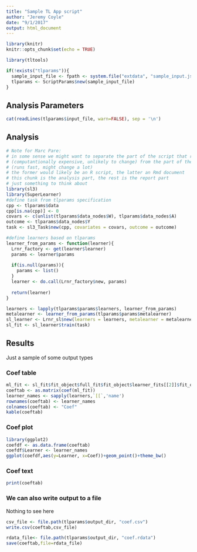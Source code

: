 ```yaml
---
title: "Sample TL App script"
author: "Jeremy Coyle"
date: "9/1/2017"
output: html_document
---
```


```r
library(knitr)
knitr::opts_chunk$set(echo = TRUE)
```

```r
library(tltools)

if(!exists("tlparams")){
  sample_input_file <- fpath <- system.file("extdata", "sample_input.json", package="tltools")
  tlparams <- ScriptParams$new(sample_input_file)
}
```

## Analysis Parameters
```r
cat(readLines(tlparams$input_file, warn=FALSE), sep = '\n')
```

## Analysis 

```r
# Note for Marc Pare:
# in some sense we might want to separate the part of the script that runs an analysis 
# (computantionally expensive, unlikely to change) from the part of the script that reports the results 
# (runs fast, might change a lot)
# the former would likely be an R script, the latter an Rmd document
# this chunk is the analysis part, the rest is the report part
# just something to think about
library(sl3)
library(SuperLearner)
#define task from tlparams specification
cpp <- tlparams$data
cpp[is.na(cpp)] <- 0
covars <- c(unlist(tlparams$data_nodes$W), tlparams$data_nodes$A)
outcome <- tlparams$data_nodes$Y
task <- sl3_Task$new(cpp, covariates = covars, outcome = outcome)

#define learners based on tlparams
learner_from_params <- function(learner){
  Lrnr_factory <- get(learner$learner)
  params <- learner$params
  
  if(is.null(params)){
    params <- list()
  }
  learner <- do.call(Lrnr_factory$new, params)
  
  return(learner)
}

learners <- lapply(tlparams$params$learners, learner_from_params)
metalearner <- learner_from_params(tlparams$params$metalearner)
sl_learner <- Lrnr_sl$new(learners = learners, metalearner = metalearner)
sl_fit <- sl_learner$train(task)


```

## Results

Just a sample of some output types


### Coef table
```r
ml_fit <- sl_fit$fit_object$full_fit$fit_object$learner_fits[[2]]$fit_object
coeftab <- as.matrix(coef(ml_fit))
learner_names <- sapply(learners,`[[`,'name')
rownames(coeftab) <- learner_names
colnames(coeftab) <- "Coef"
kable(coeftab)
```

### Coef plot
```r
library(ggplot2)
coefdf <- as.data.frame(coeftab)
coefdf$Learner <- learner_names
ggplot(coefdf,aes(y=Learner, x=Coef))+geom_point()+theme_bw()
```

### Coef text
```r
print(coeftab)
```

### We can also write output to a file

Nothing to see here

```r
csv_file <- file.path(tlparams$output_dir, "coef.csv")
write.csv(coeftab,csv_file)

rdata_file<- file.path(tlparams$output_dir, "coef.rdata")
save(coeftab,file=rdata_file)
```
